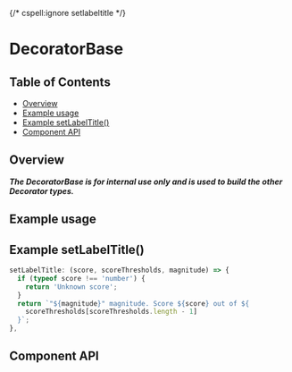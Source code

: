 {/* cspell:ignore setlabeltitle */}

# DecoratorBase

## Table of Contents

- [Overview](#overview)
- [Example usage](#example-usage)
- [Example setLabelTitle()](#example-setlabeltitle)
- [Component API](#component-api)

## Overview

_**The DecoratorBase is for internal use only and is used to build the other
Decorator types.**_

## Example usage

<Canvas>
  <Story of={DecoratorBaseStories.Default} />
</Canvas>

## Example **setLabelTitle()**

```js
setLabelTitle: (score, scoreThresholds, magnitude) => {
  if (typeof score !== 'number') {
    return 'Unknown score';
  }
  return `"${magnitude}" magnitude. Score ${score} out of ${
    scoreThresholds[scoreThresholds.length - 1]
  }`;
},
```

## Component API

<Controls />
